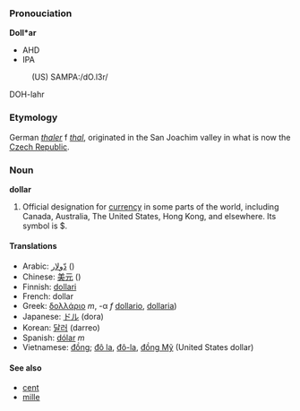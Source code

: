 === Pronouciation ===

'''Doll*ar'''
*AHD
*IPA
:(US) SAMPA:/dO.l3r/
DOH-lahr

===Etymology===

German ''[[thaler]]'' f ''[[thal]]'', originated in the San Joachim valley in what is now the [[Czech Republic]].

=== Noun ===
'''dollar'''

#Official designation for [[currency]] in some parts of the world, including Canada, Australia, The United States, Hong Kong, and elsewhere.  Its symbol is $.

====Translations====

*Arabic: [[دّولار]] ()
*Chinese: [[美元]] ()
*Finnish: [[dollari]]
*French: dollar
*Greek:  [[δολλάριο]] ''m'', -α ''f'' [[dollario]], [[dollaria]])
*Japanese: [[ドル]] (dora)
*Korean: [[달러]] (darreo)
*Spanish: [[dólar]] ''m''
*Vietnamese: [[Đồng|đồng]]; [[Đô la|đô la]], [[Đô-la|đô-la]], [[Đồng Mỹ|đồng Mỹ]] (United States dollar)

====See also====
*[[cent]]
*[[mille]]